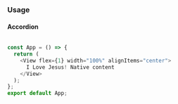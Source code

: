 ### Usage

#### Accordion

```javascript type=expo state=true

const App = () => {
  return (
    <View flex={1} width="100%" alignItems="center">
      I Love Jesus! Native content
    </View>
  );
};
export default App;
```